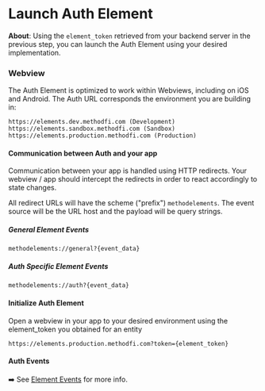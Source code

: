 # Launch Auth Element

**About**: Using the `element_token` retrieved from your backend server in the previous step, you can launch
the Auth Element using your desired implementation.

### Webview
The Auth Element is optimized to work within Webviews, including on iOS and Android. The Auth URL
corresponds the environment you are building in:

```text
https://elements.dev.methodfi.com (Development)
https://elements.sandbox.methodfi.com (Sandbox)
https://elements.production.methodfi.com (Production)
```

#### Communication between Auth and your app
Communication between your app is handled using HTTP redirects. Your webview / app should intercept the
redirects in order to react accordingly to state changes.

All redirect URLs will have the scheme ("prefix") `methodelements`. The event source will be
the URL host and the payload will be query strings.

##### General Element Events
```text
methodelements://general?{event_data}
```

##### Auth Specific Element Events
```text
methodelements://auth?{event_data}
```

#### Initialize Auth Element
Open a webview in your app to your desired environment using the element_token you obtained for an entity

```
https://elements.production.methodfi.com?token={element_token}
```

#### Auth Events

➡️  See [Element Events](/api/elements/events) for more info.

